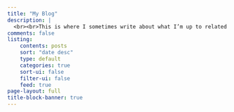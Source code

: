 ```yaml
---
title: "My Blog"
description: |
  <br><br>This is where I sometimes write about what I’m up to related to R, data science, and statistics. My dog, Millie, tags along in the thumbnails. I hope folks find some of these notes useful.<br>[Subscribe via RSS](/blog/index.xml)
comments: false
listing: 
    contents: posts
    sort: "date desc"
    type: default
    categories: true
    sort-ui: false
    filter-ui: false
    feed: true
page-layout: full
title-block-banner: true
---
```




